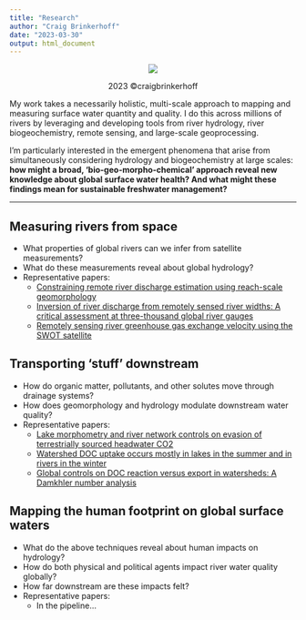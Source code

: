 ```yaml
---
title: "Research"
author: "Craig Brinkerhoff"
date: "2023-03-30"
output: html_document
---
```

<center>
![](stream_to_ocean_observation_system.png)
<p>2023 &#169;craigbrinkerhoff</p>
</center>
My work takes a necessarily holistic, multi-scale approach to mapping and measuring surface water quantity and quality. I do this across millions of rivers by leveraging and developing tools from river hydrology, river biogeochemistry, remote sensing, and large-scale geoprocessing.

I'm particularly interested in the emergent phenomena that arise from simultaneously considering hydrology and biogeochemistry at large scales: **how might a broad, 'bio-geo-morpho-chemical' approach reveal new knowledge about global surface water health? And what might these findings mean for sustainable freshwater management?**

-------------------------------

## Measuring rivers from space
- What properties of global rivers can we infer from satellite measurements?
- What do these measurements reveal about global hydrology?
- Representative papers:
  - [Constraining remote river discharge estimation using reach-scale geomorphology](https://doi.org/10.1029/2020WR027949)
  - [Inversion of river discharge from remotely sensed river widths: A critical assessment at three-thousand global river gauges](https://doi.org/10.1016/j.rse.2023.113489)
  - [Remotely sensing river greenhouse gas exchange velocity using the SWOT satellite](https://doi.org/10.1029/2022GB007419)

## Transporting 'stuff' downstream
- How do organic matter, pollutants, and other solutes move through drainage systems?
- How does geomorphology and hydrology modulate downstream water quality?
- Representative papers:
  - [Lake morphometry and river network controls on evasion of terrestrially sourced headwater CO2](https://doi.org/10.1029/2020GL090068)
  - [Watershed DOC uptake occurs mostly in lakes in the summer and in rivers in the winter](https://doi.org/10.1002/lno.12306)
  - [Global controls on DOC reaction versus export in watersheds: A Damkhler number analysis](https://doi.org/10.1029/2021GB007278)

## Mapping the human footprint on global surface waters
- What do the above techniques reveal about human impacts on hydrology?
- How do both physical and political agents impact river water quality globally?
- How far downstream are these impacts felt?
- Representative papers:
  - In the pipeline...